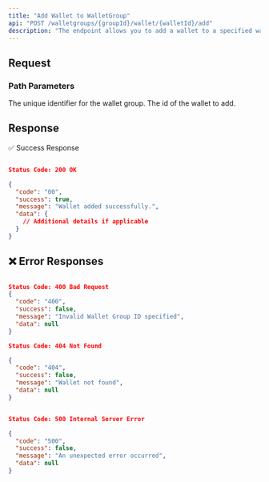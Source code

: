 ```yaml
---
title: "Add Wallet to WalletGroup"
api: "POST /walletgroups/{groupId}/wallet/{walletId}/add"
description: "The endpoint allows you to add a wallet to a specified wallet group."
---
```


## Request
### **Path Parameters**

<ParamField body="groupid" type="string" required>
  The unique identifier for the wallet group.  
</ParamField>

<ParamField body="walletid" type="string" required>
  The id of the wallet to add.
</ParamField>


## Response

✅ Success Response

```json

Status Code: 200 OK

{
  "code": "00",
  "success": true,
  "message": "Wallet added successfully.",
  "data": {
    // Additional details if applicable
  }
}

```

## ❌ Error Responses

```json

Status Code: 400 Bad Request
{
  "code": "400",
  "success": false,
  "message": "Invalid Wallet Group ID specified",
  "data": null
}

Status Code: 404 Not Found

{
  "code": "404",
  "success": false,
  "message": "Wallet not found",
  "data": null
}


Status Code: 500 Internal Server Error

{
  "code": "500",
  "success": false,
  "message": "An unexpected error occurred",
  "data": null
}
